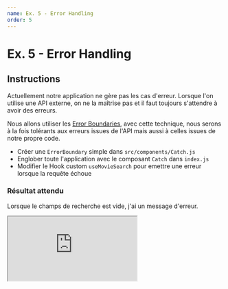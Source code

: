 ```yaml
---
name: Ex. 5 - Error Handling
order: 5
---
```


# Ex. 5 - Error Handling

## Instructions

Actuellement notre application ne gère pas les cas d'erreur. Lorsque l'on utilise une API externe, on ne la maîtrise pas et il faut toujours s'attendre à avoir des erreurs.

Nous allons utiliser les [Error Boundaries](https://reactjs.org/docs/error-boundaries.html), avec cette technique, nous serons à la fois tolérants aux erreurs issues de l'API mais aussi à celles issues de notre propre code.

- Créer une `ErrorBoundary` simple dans `src/components/Catch.js`
- Englober toute l'application avec le composant `Catch` dans `index.js`
- Modifier le Hook custom `useMovieSearch` pour emettre une erreur lorsque la requête échoue

### Résultat attendu

Lorsque le champs de recherche est vide, j'ai un message d'erreur.

<iframe
  src="https://codesandbox.io/embed/github/smooth-code/react-hooks-workshop/tree/end-exercise-5/?fontsize=14&view=preview"
  style={{
    width: '100%',
    height: 500,
    border: 0,
    borderRadius: 4,
    overflow: 'hidden',
  }}
  sandbox="allow-modals allow-forms allow-popups allow-scripts allow-same-origin"
/>

## Aide

### Error Boundary : implémentation

```js
import React, { Component } from 'react'

export default class Catch extends Component {
  state = { hasError: false }

  static getDerivedStateFromError(error) {
    // Mise à jour du state, au prochain rendu, nous saurons qu'une erreur a été catchée
    return { hasError: true }
  }

  render() {
    if (this.state.hasError) {
      // Affichage du fallback de notre choix
      return <h1>Something went wrong.</h1>
    }

    return this.props.children
  }
}
```

### Error Boundary : utilisation

```js
ReactDOM.render(
  <Catch>
    <App />
  </Catch>,
  document.getElementById('root'),
)
```

### Stratégie pour `throw`

```js
import { useState, useEffect } from 'react'

function useApi() {
  // State contenant le résultat
  const [state, setState] = useState({ result: null, error: null })

  useEffect(() => {
    request()
      // Lorsque tout se passe bien, j'obtiens un résultat
      .then(result => setState({ result, error: null }))
      // En cas d'erreur, le catch est appelé
      .catch(error => setState({ error, result: null }))
  })

  // Si une erreur a été retournée par la requête, alors je throw
  if (state.error) {
    throw state.error
  }

  return state.result
}
```
